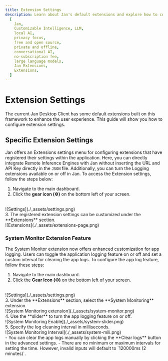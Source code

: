 ```yaml
---
title: Extension Settings
description: Learn about Jan's default extensions and explore how to configure them.
  [
    Jan,
    Customizable Intelligence, LLM,
    local AI,
    privacy focus,
    free and open source,
    private and offline,
    conversational AI,
    no-subscription fee,
    large language models,
    Jan Extensions,
    Extensions,
  ]
---
```




# Extension Settings

The current Jan Desktop Client has some default extensions built on this framework to enhance the user experience. This guide will show you how to configure extension settings.
## Specific Extension Settings
Jan offers an Extensions settings menu for configuring extensions that have registered their settings within the application. Here, you can directly integrate Remote Inference Engines with Jan without inserting the URL and API Key directly in the `JSON` file. Additionally, you can turn the Logging extensions available on or off in Jan. To access the Extension settings, follow the steps below:
1. Navigate to the main dashboard.
2. Click the **gear icon (⚙️)** on the bottom left of your screen.
<br/>
![Settings](./_assets/settings.png)
<br/>
3. The registered extension settings can be customized under the **Extensions** section.
<br/>
![Extensions](./_assets/extensions-page.png)

### System Monitor Extension Feature
The System Monitor extension now offers enhanced customization for app logging. Users can toggle the application logging feature on or off and set a custom interval for clearing the app logs. To configure the app log feature, follow these steps:
1. Navigate to the main dashboard.
2. Click the **Gear Icon (⚙️)** on the bottom left of your screen.
<br/>
![Settings](./_assets/settings.png)
<br/>
3. Under the **Extensions** section, select the **System Monitoring** extension.
<br/>
![System Monitoring extension](./_assets/system-monitor.png)
<br/>
4. Use the **slider** to turn the app logging feature on or off.
<br/>
![System Monitoring Enable](./_assets/system-slider.png)
<br/>
5. Specify the log cleaning interval in milliseconds.
<br/>
![System Monitoring Interval](./_assets/system-mili.png)
<br/>
<Callout type='info'>
  - You can clear the app logs manually by clicking the **Clear logs** button in the advanced settings.
  - There are no minimum or maximum intervals for setting the time. However, invalid inputs will default to `120000ms (2 minutes)`.
</Callout>